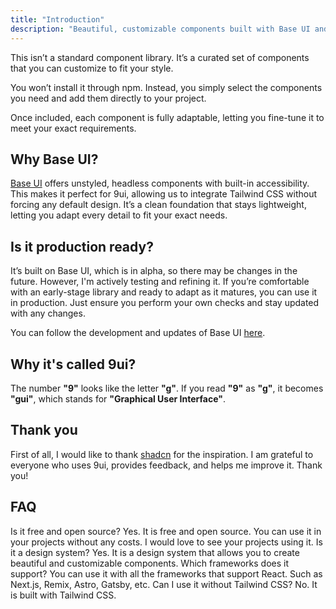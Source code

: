 ```yaml
---
title: "Introduction"
description: "Beautiful, customizable components built with Base UI and Tailwind CSS"
---
```


This isn’t a standard component library. It’s a curated set of components that you can customize to fit your style.

You won’t install it through npm. Instead, you simply select the components you need and add them directly to your project.

Once included, each component is fully adaptable, letting you fine-tune it to meet your exact requirements.

## Why Base UI?

[Base UI](https://base-ui.com) offers unstyled, headless components with built-in accessibility. This makes it perfect for 9ui, allowing us to integrate Tailwind CSS without forcing any default design. It’s a clean foundation that stays lightweight, letting you adapt every detail to fit your exact needs.

## Is it production ready?

It’s built on Base UI, which is in alpha, so there may be changes in the future. However, I'm actively testing and refining it. If you’re comfortable with an early-stage library and ready to adapt as it matures, you can use it in production. Just ensure you perform your own checks and stay updated with any changes.

You can follow the development and updates of Base UI [here](https://base-ui.com/react/overview/releases).

## Why it's called 9ui?

The number **"9"** looks like the letter **"g"**. If you read **"9"** as **"g"**, it becomes **"gui"**, which stands for **"Graphical User Interface"**.

## Thank you

First of all, I would like to thank [shadcn](https://ui.shadcn.com) for the inspiration. I am grateful to everyone who uses 9ui, provides feedback, and helps me improve it. Thank you!

## FAQ

<Accordion>
  <AccordionItem>
    <AccordionTrigger>Is it free and open source?</AccordionTrigger>
    <AccordionContent>
      Yes. It is free and open source. You can use it in your projects without
      any costs. I would love to see your projects using it.
    </AccordionContent>
  </AccordionItem>
  <AccordionItem>
    <AccordionTrigger>Is it a design system?</AccordionTrigger>
    <AccordionContent>
      Yes. It is a design system that allows you to create beautiful and
      customizable components.
    </AccordionContent>
  </AccordionItem>
  <AccordionItem>
    <AccordionTrigger>Which frameworks does it support?</AccordionTrigger>
    <AccordionContent>
      You can use it with all the frameworks that support React. Such as
      Next.js, Remix, Astro, Gatsby, etc.
    </AccordionContent>
  </AccordionItem>
  <AccordionItem>
    <AccordionTrigger>Can I use it without Tailwind CSS?</AccordionTrigger>
    <AccordionContent>No. It is built with Tailwind CSS.</AccordionContent>
  </AccordionItem>
</Accordion>
